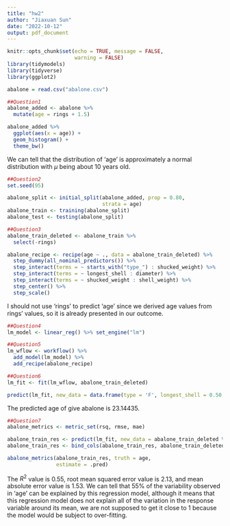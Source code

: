 ```yaml
---
title: "hw2"
author: "Jiaxuan Sun"
date: "2022-10-12"
output: pdf_document
---
```


```r
knitr::opts_chunk$set(echo = TRUE, message = FALSE,
                      warning = FALSE)
library(tidymodels)
library(tidyverse)
library(ggplot2)
```

```r
abalone = read.csv("abalone.csv")
```

```r
##Question1
abalone_added <- abalone %>%
  mutate(age = rings + 1.5)

abalone_added %>%
  ggplot(aes(x = age)) +
  geom_histogram() + 
  theme_bw()
```
We can tell that the distribution of 'age' is approximately a normal distribution with $\mu$ being about 10 years old.

```r
##Question2
set.seed(95)

abalone_split <- initial_split(abalone_added, prop = 0.80,
                               strata = age)
abalone_train <- training(abalone_split)
abalone_test <- testing(abalone_split)
```

```r
##Question3
abalone_train_deleted <- abalone_train %>%
  select(-rings)

abalone_recipe <- recipe(age ~ ., data = abalone_train_deleted) %>%
  step_dummy(all_nominal_predictors()) %>%
  step_interact(terms = ~ starts_with("type_") : shucked_weight) %>%
  step_interact(terms = ~ longest_shell : diameter) %>%
  step_interact(terms = ~ shucked_weight : shell_weight) %>%
  step_center() %>%
  step_scale()
```
I should not use 'rings' to predict 'age' since we derived age values from rings' values, so it is already presented in our outcome.

```r
##Question4
lm_model <- linear_reg() %>% set_engine("lm")
```

```r
##Question5
lm_wflow <- workflow() %>%
  add_model(lm_model) %>%
  add_recipe(abalone_recipe)
```

```r
##Question6
lm_fit <- fit(lm_wflow, abalone_train_deleted)

predict(lm_fit, new_data = data.frame(type = 'F', longest_shell = 0.50, diameter = 0.10, height = 0.30, whole_weight = 4, shucked_weight = 1, viscera_weight = 2, shell_weight = 1))
```
The predicted age of give abalone is 23.14435.

```r
##Question7
abalone_metrics <- metric_set(rsq, rmse, mae)

abalone_train_res <- predict(lm_fit, new_data = abalone_train_deleted %>% select(-age))
abalone_train_res <- bind_cols(abalone_train_res, abalone_train_deleted %>% select(age))

abalone_metrics(abalone_train_res, truth = age, 
                estimate = .pred)
```
The $R^2$ value is 0.55, root mean squared error value is 2.13, and mean absolute error value is 1.53. We can tell that 55% of the variability observed in 'age' can be explained by this regression model, although it means that this regression model does not explain all of the variation in the response variable around its mean, we are not supposed to get it close to 1 because the model would be subject to over-fitting.